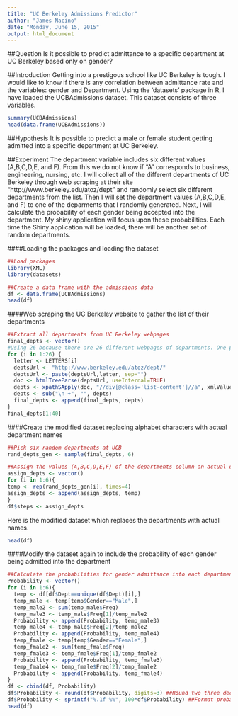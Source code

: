 ```yaml
---
title: "UC Berkeley Admissions Predictor"
author: "James Nacino"
date: "Monday, June 15, 2015"
output: html_document
---
```


##Question
Is it possible to predict admittance to a specific department at UC Berkeley based only on gender?

##Introduction
Getting into a prestigous school like UC Berkeley is tough. I would like to know if there is any correlation between admittance rate and the variables: gender and Department. Using the 'datasets' package in R, I have loaded the UCBAdmissions dataset. This dataset consists of three variables. 
```r
summary(UCBAdmissions)
head(data.frame(UCBAdmissions))
```

##Hypothesis
It is possible to predict a male or female student getting admitted into a specific department at UC Berkeley.

##Experiment
The department variable includes six different values (A,B,C,D,E, and F). From this we do not know if "A" corresponds to business, engineering, nursing, etc. I will collect all of the different departments of UC Berkeley through web scraping at their site "http://www.berkeley.edu/atoz/dept" and randomly select six different departments from the list. Then I will set the department values (A,B,C,D,E, and F) to one of the deparments that I randomly generated. Next, I will calculate the probability of each gender being accepted into the department. My shiny application will focus upon these probabilities. Each time the Shiny application will be loaded, there will be another set of random departments.

####Loading the packages and loading the dataset
```r
##Load packages
library(XML)
library(datasets)

##Create a data frame with the admissions data
df <- data.frame(UCBAdmissions)
head(df)
```

####Web scraping the UC Berkeley website to gather the list of their departments
```r
##Extract all departments from UC Berkeley webpages 
final_depts <- vector()
#Using 26 because there are 26 different webpages of departments. One page for each letter in the alphabet
for (i in 1:26) {
  letter <- LETTERS[i]
  deptsUrl <- "http://www.berkeley.edu/atoz/dept/"
  deptsUrl <- paste(deptsUrl,letter, sep="")
  doc <- htmlTreeParse(deptsUrl, useInternal=TRUE)
  depts <- xpathSApply(doc, "//div[@class='list-content']//a", xmlValue)
  depts <- sub("\n +", "", depts)
  final_depts <- append(final_depts, depts)
}
final_depts[1:40]
```

####Create the modified dataset replacing alphabet characters with actual department names
```r
##Pick six random departments at UCB
rand_depts_gen <- sample(final_depts, 6)

##Assign the values (A,B,C,D,E,F) of the departments column an actual department name from the randomly generate 
assign_depts <- vector()
for (i in 1:6){
temp <- rep(rand_depts_gen[i], times=4)
assign_depts <- append(assign_depts, temp)
}
df$steps <- assign_depts
```

Here is the modified dataset which replaces the departments with actual names.
```r
head(df)
```

####Modify the dataset again to include the probability of each gender being admitted into the department
```r
##Calculate the probabilities for gender admittance into each department
Probability <- vector()
for (i in 1:6){
  temp <- df[df$Dept==unique(df$Dept)[i],]
  temp_male <- temp[temp$Gender=="Male",]
  temp_male2 <- sum(temp_male$Freq)
  temp_male3 <- temp_male$Freq[1]/temp_male2
  Probability <- append(Probability, temp_male3)
  temp_male4 <- temp_male$Freq[2]/temp_male2
  Probability <- append(Probability, temp_male4)
  temp_fmale <- temp[temp$Gender=="Female",]
  temp_fmale2 <- sum(temp_fmale$Freq)
  temp_fmale3 <- temp_fmale$Freq[1]/temp_fmale2
  Probability <- append(Probability, temp_fmale3)
  temp_fmale4 <- temp_fmale$Freq[2]/temp_fmale2
  Probability <- append(Probability, temp_fmale4)
}
df <- cbind(df, Probability)
df$Probability <- round(df$Probability, digits=3) ##Round two three decimal places
df$Probability <- sprintf("%.1f %%", 100*df$Probability) ##Format probability as percentage
head(df)
```